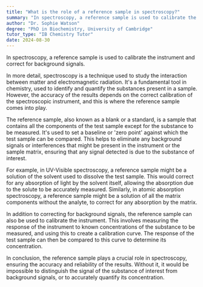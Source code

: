 ```yaml
---
title: "What is the role of a reference sample in spectroscopy?"
summary: "In spectroscopy, a reference sample is used to calibrate the instrument and correct for background signals."
author: "Dr. Sophie Watson"
degree: "PhD in Biochemistry, University of Cambridge"
tutor_type: "IB Chemistry Tutor"
date: 2024-08-30
---
```


In spectroscopy, a reference sample is used to calibrate the instrument and correct for background signals.

In more detail, spectroscopy is a technique used to study the interaction between matter and electromagnetic radiation. It's a fundamental tool in chemistry, used to identify and quantify the substances present in a sample. However, the accuracy of the results depends on the correct calibration of the spectroscopic instrument, and this is where the reference sample comes into play.

The reference sample, also known as a blank or a standard, is a sample that contains all the components of the test sample except for the substance to be measured. It's used to set a baseline or 'zero point' against which the test sample can be compared. This helps to eliminate any background signals or interferences that might be present in the instrument or the sample matrix, ensuring that any signal detected is due to the substance of interest.

For example, in UV-Visible spectroscopy, a reference sample might be a solution of the solvent used to dissolve the test sample. This would correct for any absorption of light by the solvent itself, allowing the absorption due to the solute to be accurately measured. Similarly, in atomic absorption spectroscopy, a reference sample might be a solution of all the matrix components without the analyte, to correct for any absorption by the matrix.

In addition to correcting for background signals, the reference sample can also be used to calibrate the instrument. This involves measuring the response of the instrument to known concentrations of the substance to be measured, and using this to create a calibration curve. The response of the test sample can then be compared to this curve to determine its concentration.

In conclusion, the reference sample plays a crucial role in spectroscopy, ensuring the accuracy and reliability of the results. Without it, it would be impossible to distinguish the signal of the substance of interest from background signals, or to accurately quantify its concentration.
    